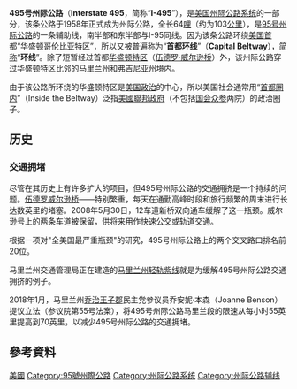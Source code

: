 {{Refimprove|time=2019-05-03T17:41:36+00:00}}
{{Infobox US Road
|Name = '''495號州際公路<br/>Interstate 495'''
|Shield = I-495.svg
|Map = Capital Beltway Map Color.svg
|Beltway_city = 首都
|System = 州际公路系统
|Junction = [[File:I-295.svg|20px]][[295號州際公路_(華盛頓特區)|I-295]]（[[馬里蘭州|馬里蘭州]][[森林高地_(馬里蘭州)|森林高地]]）<br/>[[File:I-595.svg|20px]][[File:US_50.svg|20px]][[595號州際公路_(馬里蘭州)|I-595]]／[[美國國道50|US 50]]（馬里蘭州[[格蘭納登_(馬里蘭州)|格蘭納登]]）<br/>[[File:MD_Route_295.svg|20px]][[295號馬州州道|MD 295]]（馬里蘭州[[綠帶_(馬里蘭州)|綠帶]]）<br/>[[File:I-95.svg|20px]][[I-95|I-95]]（馬里蘭州[[學院市_(馬里蘭州)|學院市]]）<br/>[[File:I-270.svg|20px]][[270號州際公路_(馬里蘭州)|I-270]]（馬里蘭州[[貝塞斯達_(馬里蘭州)|貝塞斯達]]）<br/>[[File:Virginia_267.svg|20px]][[維吉尼亞州公路267|VA 267]]（[[維吉尼亞州|維吉尼亞州]][[泰森斯角_(維吉尼亞州)|泰森斯角]]）<br/>[[File:I-66.svg|20px]][[I-66|I-66]]（維吉尼亞州[[瀑布教堂市|瀑布教堂市]]）<br/>[[File:I-95.svg|20px]][[File:I-395.svg|20px]]I-95／[[395號州際公路_(華盛頓特區-維吉尼亞州)|I-395]]（維吉尼亞州[[春田_(維吉尼亞州)|春田]]）
|Mile = 64
|Km = 103
|LengthRef = <ref name="length">{{cite news | language = en | author = Jeremy L. Korr | url = http://www.washingtonpost.com/ac2/wp-dyn/A64110-2004Aug13?language=printer | publisher = [[華盛頓郵報|華盛頓郵報]] | title = Memory Lanes | date = 2004-08-15 | accessdate = 2009-02-20 | archive-date = 2011-08-04 | archive-url = https://web.archive.org/web/20110804224817/http://www.washingtonpost.com/ac2/wp-dyn/A64110-2004Aug13?language=printer | dead-url = no }}</ref>
|Formed = 1958年 
}}

'''495号州际公路'''（'''Interstate 495'''，简称“'''I-495'''”），是[[美国|美国]][[州际公路系统|州际公路系统]]的一部分，该条公路于1958年正式成为州际公路，全长64[[哩|哩]]（约为103[[公里|公里]]），是[[95号州际公路|95号州际公路]]的一条辅助线，南半部和东半部与I-95同线。因为该条公路环绕[[美国|美国]][[首都|首都]]“[[华盛顿哥伦比亚特区|华盛顿哥伦比亚特区]]”，所以又被普遍称为“'''首都环线'''”（'''Capital Beltway'''），[[简称|简称]]“'''环线'''”。除了短暂经过首都[[华盛顿特区|华盛顿特区]]（[[伍德罗·威尔逊桥|伍德罗·威尔逊桥]]）外，该州际公路穿过华盛顿特区比邻的[[马里兰州|马里兰州]]和[[弗吉尼亚州|弗吉尼亚州]]境内。

由于该公路所环绕的华盛顿特区是[[美国政治|美国政治]]的中心，所以美国社会通常用“[[首都圈内|首都圈内]]”（Inside the Beltway）泛指[[美國聯邦政府|美國聯邦政府]]（不包括[[美国国会|国会]][[美国众议院|众]][[美国国会参议院|参]]两院）的政治圈子。

== 历史 ==

=== 交通拥堵 ===
尽管在其历史上有许多扩大的项目，但495号州际公路的交通拥挤是一个持续的问题。[[伍德罗·威尔逊桥|伍德罗威尔逊桥]]——特别繁重，每天在通勤高峰时段和旅行频繁的周末进行长达数英里的堵塞。2008年5月30日，12车道新桥双向通车缓解了这一瓶颈。威尔逊号上的两条车道被保留，供将来用作[[巴士快速交通系統|快速公交]]或轨道交通。

根据一项对"全美国最严重瓶颈"的研究，495号州际公路上的两个交叉路口排名前20位。

马里兰州交通管理局正在建造的[[馬里蘭州輕軌紫線|马里兰州轻轨紫线]]就是为缓解495号州际公路交通拥挤的例子。

2018年1月，马里兰州[[乔治王子县_(马里兰州)|乔治王子郡]]民主党参议员乔安妮·本森（Joanne Benson）提议立法（参议院第55号法案），将495号州际公路马里兰段的限速从每小时55英里提高到70英里，以减少495号州际公路的交通拥堵。

== 參考資料 ==
<div class="references-small">
<references />
</div>
{{95号州际公路及其辅助线}}
[[Category:環狀道路|美國]]
[[Category:95號州際公路|Category:95號州際公路]]
[[Category:州际公路系统|Category:州际公路系统]]
[[Category:州际公路辅线|Category:州际公路辅线]]